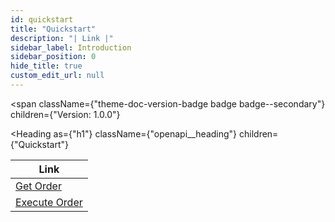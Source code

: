 ```yaml
---
id: quickstart
title: "Quickstart"
description: "| Link |"
sidebar_label: Introduction
sidebar_position: 0
hide_title: true
custom_edit_url: null
---
```



<span
  className={"theme-doc-version-badge badge badge--secondary"}
  children={"Version: 1.0.0"}
>
</span>

<Heading
  as={"h1"}
  className={"openapi__heading"}
  children={"Quickstart"}
>
</Heading>



| Link |
| --- |
| [Get Order](/docs/ultra-api/get-order) |
| [Execute Order](/docs/ultra-api/execute-order) |



      
